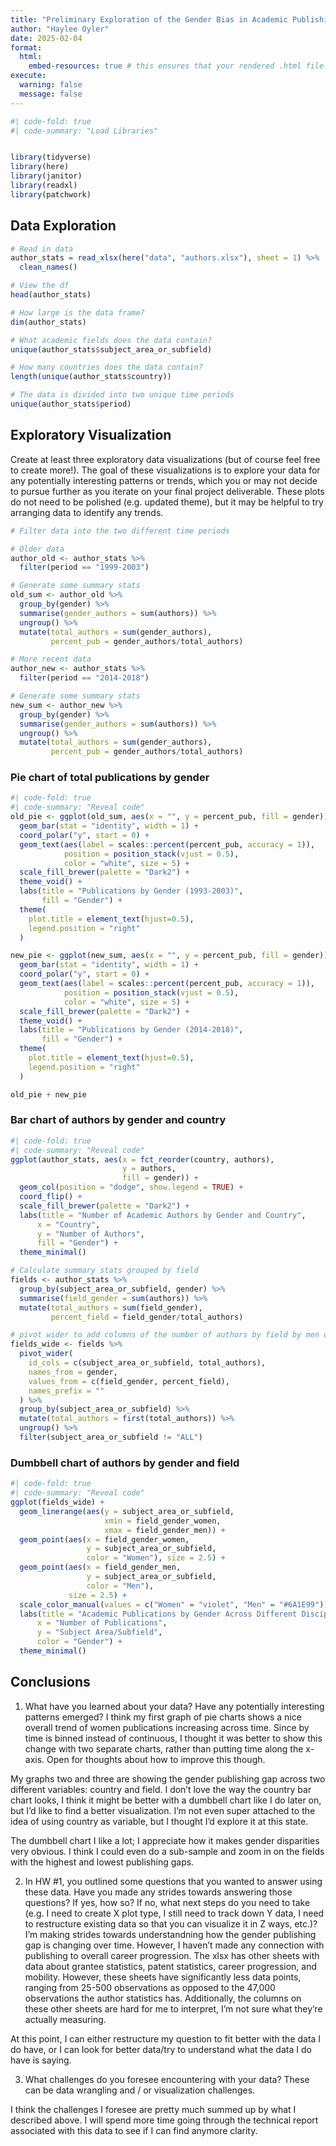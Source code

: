 ```yaml
---
title: "Preliminary Exploration of the Gender Bias in Academic Publishing"
author: "Haylee Oyler"
date: 2025-02-04
format:
  html:
    embed-resources: true # this ensures that your rendered .html file is self-contained, so we (your instructors) can open it and view all your work
execute:
  warning: false
  message: false
---
```


```r
#| code-fold: true
#| code-summary: "Load Libraries"


library(tidyverse)
library(here)
library(janitor)
library(readxl)
library(patchwork)
```

## Data Exploration 
```r
# Read in data
author_stats = read_xlsx(here("data", "authors.xlsx"), sheet = 1) %>% 
  clean_names()

# View the df
head(author_stats)
```

```r
# How large is the data frame?
dim(author_stats)
```


```r
# What academic fields does the data contain?
unique(author_stats$subject_area_or_subfield)
```

```r
# How many countries does the data contain?
length(unique(author_stats$country))
```

```r
# The data is divided into two unique time periods
unique(author_stats$period)
```

## Exploratory Visualization

Create at least three exploratory data visualizations (but of course feel free to create more!). The goal of these visualizations is to explore your data for any potentially interesting patterns or trends, which you or may not decide to pursue further as you iterate on your final project deliverable. These plots do not need to be polished (e.g. updated theme), but it may be helpful to try arranging data to identify any trends.


```r
# Filter data into the two different time periods

# Older data
author_old <- author_stats %>% 
  filter(period == "1999-2003")

# Generate some summary stats
old_sum <- author_old %>% 
  group_by(gender) %>% 
  summarise(gender_authors = sum(authors)) %>% 
  ungroup() %>% 
  mutate(total_authors = sum(gender_authors), 
         percent_pub = gender_authors/total_authors)

# More recent data
author_new <- author_stats %>% 
  filter(period == "2014-2018")

# Generate some summary stats
new_sum <- author_new %>% 
  group_by(gender) %>% 
  summarise(gender_authors = sum(authors)) %>% 
  ungroup() %>% 
  mutate(total_authors = sum(gender_authors), 
         percent_pub = gender_authors/total_authors)
```

### Pie chart of total publications by gender
```r
#| code-fold: true
#| code-summary: "Reveal code"
old_pie <- ggplot(old_sum, aes(x = "", y = percent_pub, fill = gender)) +
  geom_bar(stat = "identity", width = 1) +
  coord_polar("y", start = 0) +
  geom_text(aes(label = scales::percent(percent_pub, accuracy = 1)), 
            position = position_stack(vjust = 0.5),  
            color = "white", size = 5) +  
  scale_fill_brewer(palette = "Dark2") +  
  theme_void() +  
  labs(title = "Publications by Gender (1993-2003)",
       fill = "Gender") +
  theme(
    plot.title = element_text(hjust=0.5),
    legend.position = "right"
  )

new_pie <- ggplot(new_sum, aes(x = "", y = percent_pub, fill = gender)) +
  geom_bar(stat = "identity", width = 1) + 
  coord_polar("y", start = 0) +
  geom_text(aes(label = scales::percent(percent_pub, accuracy = 1)), 
            position = position_stack(vjust = 0.5),  
            color = "white", size = 5) +  
  scale_fill_brewer(palette = "Dark2") +  
  theme_void() +  
  labs(title = "Publications by Gender (2014-2018)",
       fill = "Gender") +
  theme(
    plot.title = element_text(hjust=0.5),
    legend.position = "right"
  )

old_pie + new_pie

```

### Bar chart of authors by gender and country
```r
#| code-fold: true
#| code-summary: "Reveal code"
ggplot(author_stats, aes(x = fct_reorder(country, authors), 
                         y = authors, 
                         fill = gender)) +
  geom_col(position = "dodge", show.legend = TRUE) +  
  coord_flip() +  
  scale_fill_brewer(palette = "Dark2") +
  labs(title = "Number of Academic Authors by Gender and Country",
      x = "Country",
      y = "Number of Authors",
      fill = "Gender") +
  theme_minimal() 
```
```r
# Calculate summary stats grouped by field
fields <- author_stats %>% 
  group_by(subject_area_or_subfield, gender) %>% 
  summarise(field_gender = sum(authors)) %>% 
  mutate(total_authors = sum(field_gender),
         percent_field = field_gender/total_authors)

# pivot wider to add columns of the number of authors by field by men or women
fields_wide <- fields %>%
  pivot_wider(
    id_cols = c(subject_area_or_subfield, total_authors),
    names_from = gender,
    values_from = c(field_gender, percent_field),
    names_prefix = ""
  ) %>%
  group_by(subject_area_or_subfield) %>%
  mutate(total_authors = first(total_authors)) %>%
  ungroup() %>% 
  filter(subject_area_or_subfield != "ALL")


```

### Dumbbell chart of authors by gender and field

```r
#| code-fold: true
#| code-summary: "Reveal code"
ggplot(fields_wide) +
  geom_linerange(aes(y = subject_area_or_subfield,
                     xmin = field_gender_women, 
                     xmax = field_gender_men)) +
  geom_point(aes(x = field_gender_women, 
                 y = subject_area_or_subfield, 
                 color = "Women"), size = 2.5) +
  geom_point(aes(x = field_gender_men, 
                 y = subject_area_or_subfield, 
                 color = "Men"),
             size = 2.5) +
  scale_color_manual(values = c("Women" = "violet", "Men" = "#6A1E99")) + 
  labs(title = "Academic Publications by Gender Across Different Disciplines",
      x = "Number of Publications",
      y = "Subject Area/Subfield",
      color = "Gender") +
  theme_minimal() 
```
## Conclusions

1. What have you learned about your data? Have any potentially interesting patterns emerged?
I think my first graph of pie charts shows a nice overall trend of women publications increasing across time. Since by time is binned instead of continuous, I thought it was better to show this change with two separate charts, rather than putting time along the x-axis. Open for thoughts about how to improve this though. 

My graphs two and three are showing the gender publishing gap across two different variables: country and field. I don't love the way the country bar chart looks, I think it might be better with a dumbbell chart like I do later on, but I'd like to find a better visualization. I'm not even super attached to the idea of using country as variable, but I thought I'd explore it at this state. 

The dumbbell chart I like a lot; I appreciate how it makes gender disparities very obvious. I think I could even do a sub-sample and zoom in on the fields with the highest and lowest publishing gaps.


2. In HW #1, you outlined some questions that you wanted to answer using these data. Have you made any strides towards answering those questions? If yes, how so? If no, what next steps do you need to take (e.g. I need to create X plot type, I still need to track down Y data, I need to restructure existing data so that you can visualize it in Z ways, etc.)?
I'm making strides towards understandning how the gender publishing gap is changing over time. However, I haven't made any connection with publishing to overall career progression. The xlsx has other sheets with data about grantee statistics, patent statistics, career progression, and mobility. However, these sheets have significantly less data points, ranging from 25-500 observations as opposed to the 47,000 observations the author statistics has. Additionally, the columns on these other sheets are hard for me to interpret, I'm not sure what they're actually measuring. 

At this point, I can either restructure my question to fit better with the data I do have, or I can look for better data/try to understand what the data I do have is saying. 

3. What challenges do you foresee encountering with your data? These can be data wrangling and / or visualization challenges.

I think the challenges I foresee are pretty much summed up by what I described above. I will spend more time going through the technical report associated with this data to see if I can find anymore clarity. 